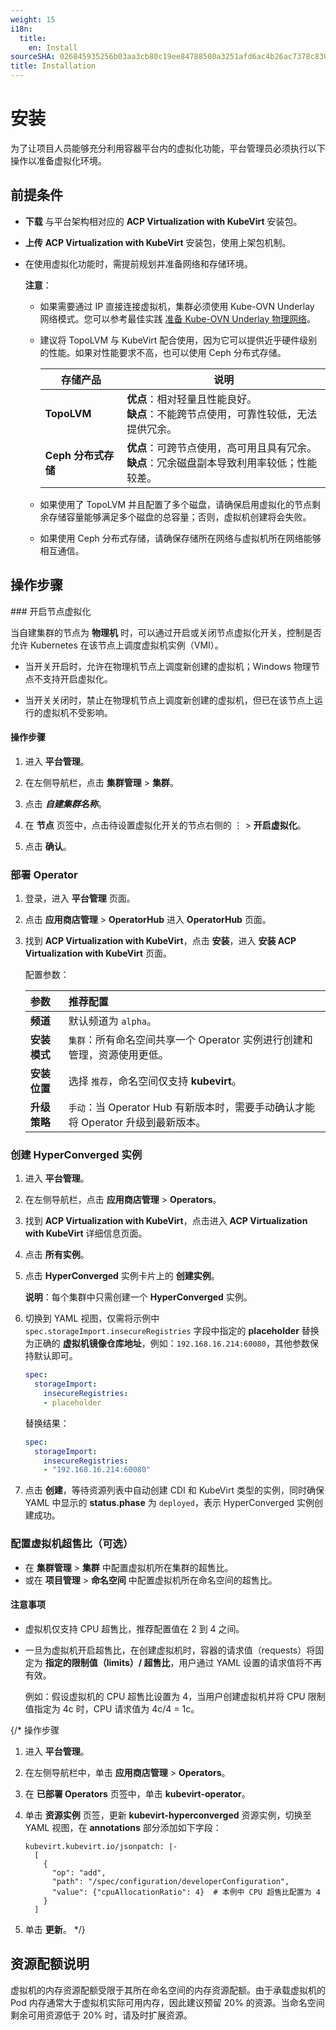 ```yaml
---
weight: 15
i18n:
  title:
    en: Install
sourceSHA: 026845935256b03aa3cb80c19ee84788500a3251afd6ac4b26ac7378c830fe7f
title: Installation
---
```


# 安装

为了让项目人员能够充分利用容器平台内的虚拟化功能，平台管理员必须执行以下操作以准备虚拟化环境。

## 前提条件

- **下载** 与平台架构相对应的 **ACP Virtualization with KubeVirt** 安装包。
- **上传** **ACP Virtualization with KubeVirt** 安装包，使用上架包机制。
- 在使用虚拟化功能时，需提前规划并准备网络和存储环境。

  **注意**：

  - 如果需要通过 IP 直接连接虚拟机，集群必须使用 Kube-OVN Underlay 网络模式。您可以参考最佳实践 [准备 Kube-OVN Underlay 物理网络](/configure/networking/how_to/kubeovn_underlay_py.mdx)。
  - 建议将 TopoLVM 与 KubeVirt 配合使用，因为它可以提供近乎硬件级别的性能。如果对性能要求不高，也可以使用 Ceph 分布式存储。

    | 存储产品                    | 说明                                                                                                                                                                    |
    | ---------------------------- | ----------------------------------------------------------------------------------------------------------------------------------------------------------------------- |
    | **TopoLVM**                  | **优点**：相对轻量且性能良好。<br />**缺点**：不能跨节点使用，可靠性较低，无法提供冗余。                                                                                 |
    | **Ceph 分布式存储**         | **优点**：可跨节点使用，高可用且具有冗余。<br />**缺点**：冗余磁盘副本导致利用率较低；性能较差。                                                                         |

  - 如果使用了 TopoLVM 并且配置了多个磁盘，请确保启用虚拟化的节点剩余存储容量能够满足多个磁盘的总容量；否则，虚拟机创建将会失败。

  - 如果使用 Ceph 分布式存储，请确保存储所在网络与虚拟机所在网络能够相互通信。

## 操作步骤

<Steps>
### 开启节点虚拟化

当自建集群的节点为 **物理机** 时，可以通过开启或关闭节点虚拟化开关，控制是否允许 Kubernetes 在该节点上调度虚拟机实例（VMI）。

- 当开关开启时，允许在物理机节点上调度新创建的虚拟机；Windows 物理节点不支持开启虚拟化。

- 当开关关闭时，禁止在物理机节点上调度新创建的虚拟机，但已在该节点上运行的虚拟机不受影响。

#### 操作步骤

1. 进入 **平台管理**。

2. 在左侧导航栏，点击 **集群管理** > **集群**。

3. 点击 ***自建集群名称***。

4. 在 **节点** 页签中，点击待设置虚拟化开关的节点右侧的 ⋮ > **开启虚拟化**。

5. 点击 **确认**。

### 部署 Operator

1. 登录，进入 **平台管理** 页面。

2. 点击 **应用商店管理** > **OperatorHub** 进入 **OperatorHub** 页面。

3. 找到 **ACP Virtualization with KubeVirt**，点击 **安装**，进入 **安装 ACP Virtualization with KubeVirt** 页面。

   配置参数：

   | **参数**               | **推荐配置**                                                                                                         |
   | :--------------------- | :------------------------------------------------------------------------------------------------------------------ |
   | **频道**               | 默认频道为 `alpha`。                                                                                                 |
   | **安装模式**           | `集群`：所有命名空间共享一个 Operator 实例进行创建和管理，资源使用更低。                                           |
   | **安装位置**           | 选择 `推荐`，命名空间仅支持 **kubevirt**。                                                                           |
   | **升级策略**           | `手动`：当 Operator Hub 有新版本时，需要手动确认才能将 Operator 升级到最新版本。                                   |

### 创建 HyperConverged 实例

1. 进入 **平台管理**。

2. 在左侧导航栏，点击 **应用商店管理** > **Operators**。

3. 找到 **ACP Virtualization with KubeVirt**，点击进入 **ACP Virtualization with KubeVirt** 详细信息页面。

4. 点击 **所有实例**。

5. 点击 **HyperConverged** 实例卡片上的 **创建实例**。

   **说明**：每个集群中只需创建一个 **HyperConverged** 实例。

6. 切换到 YAML 视图，仅需将示例中 `spec.storageImport.insecureRegistries` 字段中指定的 **placeholder** 替换为正确的 **虚拟机镜像仓库地址**，例如：`192.168.16.214:60080`，其他参数保持默认即可。

   ```yaml
   spec:
     storageImport:
       insecureRegistries:
       - placeholder
   ```

   替换结果：

   ```yaml
   spec:
     storageImport:
       insecureRegistries:
       - "192.168.16.214:60080"
   ```

7. 点击 **创建**，等待资源列表中自动创建 CDI 和 KubeVirt 类型的实例，同时确保 YAML 中显示的 **status.phase** 为 `deployed`，表示 HyperConverged 实例创建成功。

### 配置虚拟机超售比（可选）

- 在 **集群管理** > **集群** 中配置虚拟机所在集群的超售比。
- 或在 **项目管理** > **命名空间** 中配置虚拟机所在命名空间的超售比。

#### 注意事项

- 虚拟机仅支持 CPU 超售比，推荐配置值在 2 到 4 之间。

- 一旦为虚拟机开启超售比，在创建虚拟机时，容器的请求值（requests）将固定为 **指定的限制值（limits）/ 超售比**，用户通过 YAML 设置的请求值将不再有效。

  例如：假设虚拟机的 CPU 超售比设置为 4，当用户创建虚拟机并将 CPU 限制值指定为 4c 时，CPU 请求值为 4c/4 = 1c。

{/* 操作步骤

1. 进入 **平台管理**。

2. 在左侧导航栏中，单击 **应用商店管理** > **Operators**。

3. 在 **已部署 Operators** 页签中，单击 **kubevirt-operator**。

4. 单击 **资源实例** 页签，更新 **kubevirt-hyperconverged** 资源实例，切换至 YAML 视图，在 **annotations** 部分添加如下字段：

   ```
   kubevirt.kubevirt.io/jsonpatch: |-
     [
       {
         "op": "add",
         "path": "/spec/configuration/developerConfiguration",
         "value": {"cpuAllocationRatio": 4}  # 本例中 CPU 超售比配置为 4 
       }
     ]
   ```

5. 单击 **更新**。 */}
</Steps>

## 资源配额说明

虚拟机的内存资源配额受限于其所在命名空间的内存资源配额。由于承载虚拟机的 Pod 内存通常大于虚拟机实际可用内存，因此建议预留 20% 的资源。当命名空间剩余可用资源低于 20% 时，请及时扩展资源。
